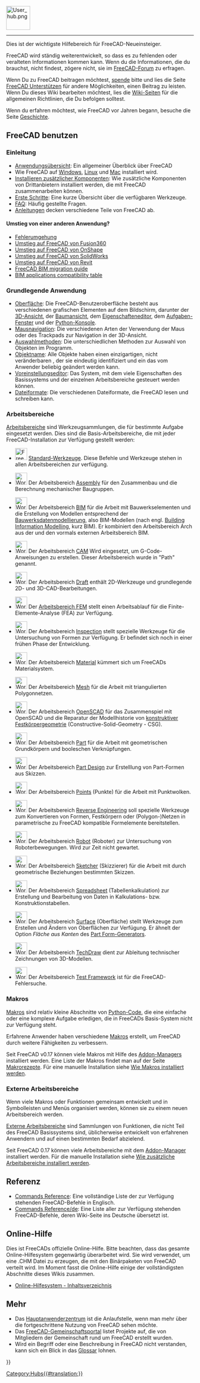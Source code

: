 <languages/>
{{TOCright}}
[[Image:User_hub.png|64px]]
----

Dies ist der wichtigste Hilfebereich für FreeCAD-Neueinsteiger.

FreeCAD wird ständig weiterentwickelt, so dass es zu fehlenden oder veralteten Informationen kommen kann. Wenn du die Informationen, die du brauchst, nicht findest, zögere nicht, sie im [https://forum.freecad.org FreeCAD-Forum] zu erfragen.

Wenn Du zu FreeCAD beitragen möchtest, [[Donate/de|spende]] bitte und lies die Seite [[Help FreeCAD|FreeCAD Unterstützen]] für andere Möglichkeiten, einen Beitrag zu leisten. Wenn Du dieses Wiki bearbeiten möchtest, lies die [[WikiPages/de|Wiki-Seiten]] für die allgemeinen Richtlinien, die Du befolgen solltest.

Wenn du erfahren möchtest, wie FreeCAD vor Jahren begann, besuche die Seite [[History/de|Geschichte]].

<span id="Using_FreeCAD"></span>
== FreeCAD benutzen ==

<span id="Introduction"></span>
===Einleitung===

* [[About_FreeCAD/de|Anwendungsübersicht]]: Ein allgemeiner Überblick über FreeCAD
* Wie FreeCAD auf [[Installing_on_Windows/de|Windows]], [[Installing_on_Linux/de|Linux]] und [[Installing_on_Mac/de|Mac]] installiert wird.
* [[Installing_additional_components/de|Installieren zusätzlicher Komponenten]]: Wie zusätzliche Komponenten von Drittanbietern installiert werden, die mit FreeCAD zusammenarbeiten können.
* [[Getting_started/de|Erste Schritte]]: Eine kurze Übersicht über die verfügbaren Werkzeuge.
* [[Frequently_asked_questions/de|FAQ]]: Häufig gestellte Fragen.
* [[Tutorials/de|Anleitungen]] decken verschiedene Teile von FreeCAD ab.

<span id="Migrating_from_other_software?"></span>
====Umstieg von einer anderen Anwendung?====

* [[Workarounds/de|Fehlerumgehung]]
* [[Migrating_to_FreeCAD_from_Fusion360/de|Umstieg auf FreeCAD von Fusion360]]
* [[Migrating_to_FreeCAD_from_OnShape/de|Umstieg auf FreeCAD von OnShape]]
* [[Migrating_to_FreeCAD_from_SolidWorks/de|Umstieg auf FreeCAD von SolidWorks]]
* [[Migrating_to_FreeCAD_from_Revit/de|Umstieg auf FreeCAD von Revit]]
* [https://yorik.uncreated.net/blog/2020-010-freecad-bim-guide FreeCAD BIM migration guide]
* [[BIM_application_compatibility_table/de|BIM applications compatibility table]]

<span id="Basic_application"></span>
===Grundlegende Anwendung===

*[[Interface/de|Oberfläche]]: Die FreeCAD-Benutzeroberfläche besteht aus verschiedenen grafischen Elementen auf dem Bildschirm, darunter der [[3D_view/de|3D-Ansicht]], der [[Tree_view/de|Baumansicht]], dem [[Property_editor/de|Eigenschafteneditor]], dem [[Task_panel/de|Aufgaben-Fenster]] und der [[Python_console/de|Python-Konsole]].
*[[Mouse_navigation/de|Mausnavigation]]: Die verschiedenen Arten der Verwendung der Maus oder des Trackpads zur Navigation in der 3D-Ansicht.
*[[Selection_methods/de|Auswahlmethoden]]: Die unterschiedlichen Methoden zur Auswahl von Objekten im Programm.
*[[Object_name/de|Objektname]]: Alle Objekte haben einen einzigartigen, nicht veränderbaren {{incode|Namen}}, der sie eindeutig identifiziert und ein {{incode|Label}} das vom Anwender beliebig geändert werden kann.
*[[Preferences_Editor/de|Voreinstellungseditor]]: Das System, mit dem viele Eigenschaften des Basissystems und der einzelnen Arbeitsbereiche gesteuert werden können.
*[[Import_Export/de|Dateiformate]]: Die verschiedenen Dateiformate, die FreeCAD lesen und schreiben kann.

<span id="Workbenches"></span>
===Arbeitsbereiche===

[[Workbenches/de|Arbeitsbereiche]] sind Werkzeugsammlungen, die für bestimmte Aufgabe eingesetzt werden. Dies sind die Basis-Arbeitsbereiche, die mit jeder FreeCAD-Installation zur Verfügung gestellt werden:

<!--Please keep this list consistent with Online_Help_Toc and Workbenches-->
* [[Image:Freecad.svg|32px]] [[Std_Base/de| Standard-Werkzeuge]]. Diese Befehle und Werkzeuge stehen in allen Arbeitsbereichen zur verfügung.

* [[Image:Workbench_Assembly.svg|32px]] Der Arbeitsbereich [[Assembly_Workbench/de|Assembly]] für den Zusammenbau und die Berechnung mechanischer Baugruppen. {{Version/de|1.0}}

* [[Image:Workbench_BIM.svg|32px]] Der Arbeitsbereich [[BIM_Workbench/de|BIM]] für die Arbeit mit Bauwerkselementen und die Erstellung von Modellen entsprechend  der [https://de.wikipedia.org/wiki/Building_Information_Modeling Bauwerksdatenmodellierung], also BIM-Modellen (nach engl. [https://en.wikipedia.org/wiki/Building_information_modeling Building Information Modelling], kurz BIM). Er kombiniert den Arbeitsbereich Arch aus der {{VersionMinus/de|0.21}} und den vormals externen Arbeitsbereich BIM.

* [[Image:Workbench_CAM.svg|32px]] Der Arbeitsbereich [[CAM_Workbench/de|CAM]] Wird eingesetzt, um G-Code-Anweisungen zu erstellen. Dieser Arbeitsbereich wurde in {{VersionMinus/de|0.21}} "Path" genannt.

* [[Image:Workbench_Draft.svg|32px]] Der Arbeitsbereich [[Draft_Workbench/de|Draft]] enthält 2D-Werkzeuge und grundlegende 2D- und 3D-CAD-Bearbeitungen.

* [[Image:Workbench_FEM.svg|32px]] Der [[FEM_Workbench/de|Arbeitsbereich FEM]] stellt einen Arbeitsablauf für die Finite-Elemente-Analyse (FEA) zur Verfügung.

* [[Image:Workbench_Inspection.svg|32px]] Der Arbeitsbereich [[Inspection_Workbench/de|Inspection]] stellt spezielle Werkzeuge für die Untersuchung von Formen zur Verfügung. Er befindet sich noch in einer frühen Phase der Entwicklung.

* [[Image:Workbench_Material.svg|32px]] Der Arbeitsbereich [[Material_Workbench/de|Material]] kümmert sich um FreeCADs Materialsystem. {{Version/de|1.0}}

* [[Image:Workbench_Mesh.svg|32px]] Der Arbeitsbereich [[Mesh_Workbench/de|Mesh]] für die Arbeit mit triangulierten Polygonnetzen.

* [[Image:Workbench_OpenSCAD.svg|32px]] Der Arbeitsbereich [[OpenSCAD_Workbench/de|OpenSCAD]] für das Zusammenspiel mit OpenSCAD und die Reparatur der Modellhistorie von [[constructive_solid_geometry/de|konstruktiver Festkörpergeometrie]] (Constructive-Solid-Geometry - CSG).

* [[Image:Workbench_Part.svg|32px]] Der Arbeitsbereich [[Part_Workbench/de|Part]] für die Arbeit mit geometrischen Grundkörpern und booleschen Verknüpfungen.

* [[Image:Workbench_PartDesign.svg|32px]] Der Arbeitsbereich [[PartDesign_Workbench/de|Part Design]] zur Erstelllung von Part-Formen aus Skizzen.

* [[Image:Workbench_Points.svg|32px]] Der Arbeitsbereich [[Points_Workbench/de|Points]] (Punkte) für die Arbeit mit Punktwolken.

* [[Image:Workbench_Reverse_Engineering.svg|32px]] Der Arbeitsbereich [[Reverse_Engineering_Workbench/de|Reverse Engineering]] soll spezielle Werkzeuge zum Konvertieren von Formen, Festkörpern oder (Polygon-)Netzen in parametrische zu FreeCAD kompatible Formelemente bereitstellen.

* [[Image:Workbench_Robot.svg|32px]] Der Arbeitsbereich [[Robot_Workbench/de|Robot]] (Roboter) zur Untersuchung von Roboterbewegungen. Wird zur Zeit nicht gewartet.

* [[Image:Workbench_Sketcher.svg|32px]] Der Arbeitsbereich [[Sketcher_Workbench/de|Sketcher]] (Skizzierer) für die Arbeit mit durch geometrische Beziehungen bestimmten Skizzen.

* [[Image:Workbench_Spreadsheet.svg|32px]] Der Arbeitsbereich [[Spreadsheet_Workbench/de|Spreadsheet]] (Tabellenkalkulation) zur Erstellung und Bearbeitung von Daten in Kalkulations- bzw. Konstruktionstabellen.

* [[Image:Workbench_Surface.svg|32px]] Der Arbeitsbereich [[Surface_Workbench/de|Surface]] (Oberfläche) stellt Werkzeuge zum Erstellen und Ändern von Oberflächen zur Verfügung. Er ähnelt der Option ''Fläche aus Kanten'' des [[Part_Builder/de|Part Form-Generators]].

* [[Image:Workbench_TechDraw.svg|32px]] Der Arbeitsbereich [[TechDraw_Workbench/de|TechDraw]] dient zur Ableitung technischer Zeichnungen von 3D-Modellen.

* [[Image:Workbench_Test.svg|32px]] Der Arbeitsbereich [[Testing/de|Test Framework]] ist für die FreeCAD-Fehlersuche.

<span id="Macros"></span>
===Makros===

[[Macros/de|Makros]] sind relativ kleine Abschnitte von [[Python/de|Python-Code]], die eine einfache oder eine komplexe Aufgabe erledigen, die in FreeCADs Basis-System nicht zur Verfügung steht.

Erfahrene Anwender haben verschiedene [[macros/de|Makros]] erstellt, um FreeCAD durch weitere Fähigkeiten zu verbessern.

Seit FreeCAD v0.17 können viele Makros mit Hilfe des [[Std_AddonMgr/de|Addon-Managers]] installiert werden. Eine Liste der Makros findet man auf der Seite [[Macros_recipes/de|Makrorezepte]]. Für eine manuelle Installation siehe [[How_to_install_macros/de|Wie Makros installiert werden]].

<span id="External_workbenches"></span>
===Externe Arbeitsbereiche===

Wenn viele Makros oder Funktionen gemeinsam entwickelt und in Symbolleisten und Menüs organisiert werden, können sie zu einem neuen Arbeitsbereich werden.

[[External_workbenches/de|Externe Arbeitsbereiche]] sind Sammlungen von Funktionen, die nicht Teil des FreeCAD Basissystems sind, üblicherweise entwickelt von erfahrenen Anwendern und auf einen bestimmten Bedarf abzielend.

Seit FreeCAD 0.17 können viele Arbeitsbereiche mit dem [[Std_AddonMgr/de|Addon-Manager]] installiert werden. Für die manuelle Installation siehe [[How_to_install_additional_workbenches/de|Wie zusätzliche Arbeitsbereiche installiert werden]].

<span id="Reference"></span>
==Referenz==

* [[List_of_Commands|Commands Reference]]: Eine vollständige Liste der zur Verfügung stehenden FreeCAD-Befehle in Englisch.
* [[List_of_Commands/de|Commands Reference/de]]: Eine Liste aller zur Verfügung stehenden FreeCAD-Befehle, deren Wiki-Seite ins Deutsche übersetzt ist.

<span id="Online_Help"></span>
==Online-Hilfe==

<!-- Um die Online-Hilfe in FreeCAD herunterzuladen, müssen in FreeCAD unter [[Preferences Editor/de|Einstellungseditor]] die richtige URL eingestellt werden. Derzeit muss die richtige URL auf diese Seite zeigen. Das bedeutet, dass du es setzt auf:
 [https://web.archive.org/web/20070224011058/http://juergen-riegel.net/FreeCAD/Docu/index.php/User_hub https://web.archive.org/web/20070224011058/http://juergen-riegel.net/FreeCAD/Docu/index.php/User_hub]
-->

Dies ist FreeCADs offizielle Online-Hilfe. Bitte beachten, dass das gesamte Online-Hilfesystem gegenwärtig überarbeitet wird. Sie wird verwendet, um eine .CHM Datei zu erzeugen, die mit den Binärpaketen von FreeCAD verteilt wird. Im Moment fasst die Online-Hilfe einige der vollständigsten Abschnitte dieses Wikis zusammen.
* [[Online_Help_Toc/de|Online-Hilfesystem - Inhaltsverzeichnis]]

<span id="More"></span>
== Mehr ==

* Das [[Power_users_hub/de|Hauptanwenderzentrum]] ist die Anlaufstelle, wenn man mehr über die fortgeschrittene Nutzung von FreeCAD sehen möchte.
* Das [[FreeCAD_Community_Portal/de|FreeCAD-Gemeinschaftsportal]] listet Projekte auf, die von Mitgliedern der Gemeinschaft rund um FreeCAD erstellt wurden.
* Wird ein Begriff oder eine Beschreibung in FreeCAD nicht verstanden, kann sich ein Blick in das [[Glossary/de|Glossar]] lohnen.


{{Userdocnavi{{#translation:}}}}
[[Category:Hubs{{#translation:}}]]
